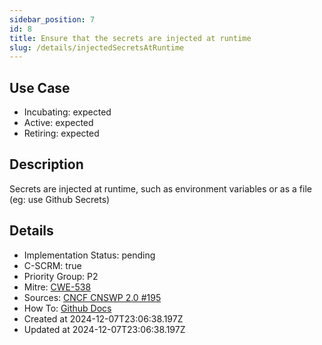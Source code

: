 ```yaml
---
sidebar_position: 7
id: 8
title: Ensure that the secrets are injected at runtime
slug: /details/injectedSecretsAtRuntime
---
```


## Use Case
<!-- LEVELS:START -->
- Incubating: expected
- Active: expected
- Retiring: expected
<!-- LEVELS:END -->

<!-- DESCRIPTION:START -->
## Description
Secrets are injected at runtime, such as environment variables or as a file (eg: use Github Secrets)
<!-- DESCRIPTION:END -->

<!-- DETAILS:START -->
## Details
- Implementation Status: pending
- C-SCRM: true
- Priority Group: P2
- Mitre: [CWE-538](https://cwe.mitre.org/data/definitions/538.html)
- Sources: [CNCF CNSWP 2.0 #195](https://github.com/cncf/tag-security/blob/main/security-whitepaper/v2/cloud-native-security-whitepaper.md#secrets-encryption)
- How To: [Github Docs](https://docs.github.com/en/actions/security-guides/using-secrets-in-github-actions#creating-secrets-for-an-organization)
- Created at 2024-12-07T23:06:38.197Z
- Updated at 2024-12-07T23:06:38.197Z
<!-- DETAILS:END -->

